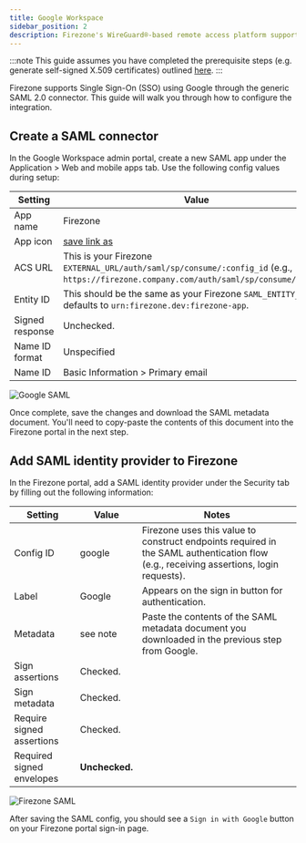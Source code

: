 ```yaml
---
title: Google Workspace
sidebar_position: 2
description: Firezone's WireGuard®-based remote access platform supports using Google as a single sign-on provider using a SAML 2.0 connector.
---
```


:::note
This guide assumes you have completed the prerequisite steps
(e.g. generate self-signed X.509 certificates) outlined [here](/authenticate/saml#prerequisites).
:::

Firezone supports Single Sign-On (SSO) using Google through the generic SAML 2.0
connector. This guide will walk you through how to configure the integration.

## Create a SAML connector

In the Google Workspace admin portal, create a new SAML app under
the Application > Web and mobile apps tab. Use the following config values during setup:

| Setting         | Value                                                                                                                                    |
|-----------------|------------------------------------------------------------------------------------------------------------------------------------------|
| App name        | Firezone                                                                                                                                 |
| App icon        | [save link as](https://user-images.githubusercontent.com/52545545/202567638-513dba14-ea8c-4da8-8f75-341310f1e456.png)                    |
| ACS URL         | This is your Firezone `EXTERNAL_URL/auth/saml/sp/consume/:config_id` (e.g., `https://firezone.company.com/auth/saml/sp/consume/google`). |
| Entity ID       | This should be the same as your Firezone `SAML_ENTITY_ID`, defaults to `urn:firezone.dev:firezone-app`.                                  |
| Signed response | Unchecked.                                                                                                                               |
| Name ID format  | Unspecified                                                                                                                              |
| Name ID         | Basic Information > Primary email                                                                                                        |

![Google SAML](https://user-images.githubusercontent.com/52545545/205353768-0c8696b2-5fb2-42a7-98fa-9d68b23dfb05.png)

Once complete, save the changes and download the SAML metadata document. You'll need
to copy-paste the contents of this document into the Firezone portal in the next step.

## Add SAML identity provider to Firezone

In the Firezone portal, add a SAML identity provider under the Security tab
by filling out the following information:

| Setting                   | Value          | Notes                                                                                                                                  |
|---------------------------|----------------|----------------------------------------------------------------------------------------------------------------------------------------|
| Config ID                 | google         | Firezone uses this value to construct endpoints required in the SAML authentication flow (e.g., receiving assertions, login requests). |
| Label                     | Google         | Appears on the sign in button for authentication.                                                                                      |
| Metadata                  | see note       | Paste the contents of the SAML metadata document you downloaded in the previous step from Google.                                      |
| Sign assertions           | Checked.       |                                                                                                                                        |
| Sign metadata             | Checked.       |                                                                                                                                        |
| Require signed assertions | Checked.       |                                                                                                                                        |
| Required signed envelopes | **Unchecked.** |                                                                                                                                        |

![Firezone SAML](https://user-images.githubusercontent.com/52545545/202566502-3a06694b-249e-4330-9f6b-39004eb36406.png)

After saving the SAML config, you should see a `Sign in with Google` button
on your Firezone portal sign-in page.
